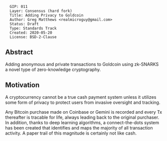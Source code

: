<pre>
  GIP: 011
  Layer: Consensus (hard fork)
  Title: Adding Privacy to Goldcoin
  Author: Greg Matthews <realmicroguy@gmail.com>
  Status: Draft
  Type: Standards Track
  Created: 2020-05-20
  License: BSD-2-Clause
</pre>

==Abstract==

Adding anonymous and private transactions to Goldcoin using zk-SNARKS a novel type of zero-knowledge cryptography.

==Motivation==

A cryptocurrency cannot be a true cash payment system unless it utilizes some form of privacy to protect users from invasive oversight and tracking.

Any Bitcoin purchase made on Coinbase or Gemini is recorded and every Tx thereafter is tracable for life, always leading back to the original purchaser. In addition, thanks to deep learning algorithms, a connect-the-dots system has been created that identifies and maps the majority of all transaction activity. A paper trail of this magnitude is certainly not like cash.


